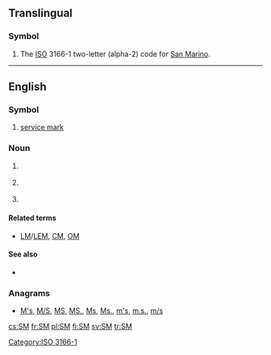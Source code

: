 {{also|.sm|sm|Sm|℠|S. M.}}
==Translingual==

===Symbol===
{{head|mul|symbol}}
# The [[ISO]] 3166-1 two-letter (alpha-2) code for [[San Marino]].

[[Category:ISO 3166-1]]
----
==English==
{{wikipedia}}

===Symbol===
{{en-symbol}}

# [[service mark]]

===Noun===
{{en-noun}}

# {{context|US|space science|lang=en}} {{initialism of|[[w:service module|service module]]}}
# {{context|hymns|lang=en}} {{initialism of|short meter}}
# {{context|sci-fi|lang=en}} {{initialism of|space marines}}

====Related terms====
* {{sense|Service module}} [[LM]]/[[LEM]], [[CM]], [[OM]]

====See also====
* {{sense|Service module}} {{projectlink|wikipedia|Service Module}}

===Anagrams===
* [[M's#English|M's]], [[M/S#English|M/S]], [[MS#English|MS]], [[MS.#English|MS.]], [[Ms#English|Ms]], [[Ms.#English|Ms.]], [[m's#English|m's]], [[m.s.#English|m.s.]], [[m/s#English|m/s]]

[[cs:SM]]
[[fr:SM]]
[[pl:SM]]
[[fi:SM]]
[[sv:SM]]
[[tr:SM]]